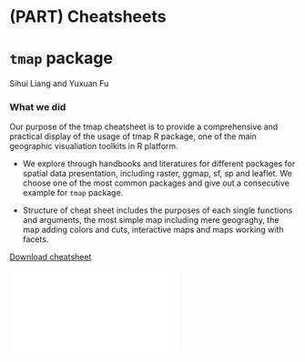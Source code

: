 # (PART) Cheatsheets {-}

# `tmap` package

Sihui Liang and Yuxuan Fu

### What we did 

Our purpose of the tmap cheatsheet is to provide a comprehensive and practical display of the usage of tmap R package, one of the main geographic visualiation toolkits in R platform. 

- We explore through handbooks and literatures for different packages for spatial data presentation, including raster, ggmap, sf, sp and leaflet. We choose one of the most common packages and give out a consecutive example for `tmap` package. 

- Structure of cheat sheet includes the purposes of each single functions and arguments, the most simple map including mere geograghy, the map adding colors and cuts, interactive maps and maps working with facets.

[Download cheatsheet](resources/tmap_cheatsheet/cheatsheet-tmap-2.pdf)

![](resources/tmap_cheatsheet/cheatsheet-tmap-2.pdf)




